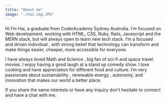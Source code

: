 ```yaml
---
title: "About me"
image: "./hai-img.JPG"
---
```



Hi I’m Hai, a graduate from CoderAcademy Sydney Australia. I’m focused on Web development, working with HTML, CSS, Ruby, Rails, Javascript and the MERN stack, but will always open to learn new tech stack. I’m a focused and driven individual , with strong belief that technology can transform and make things easier, cheaper, more accessible for everyone.

I have always loved Math and Science , big fan of sci-fi and space travel movies. I enjoy having a good laugh at a stand up comedy show. I love cooking and have appreciation for different food and culture. I’m very passionate about sustainability , renewable energy , autonomy, and innovation that makes our world a better place.

If you share the same interests or have any inquiry don't hesitate to connect and have a chat with me. 